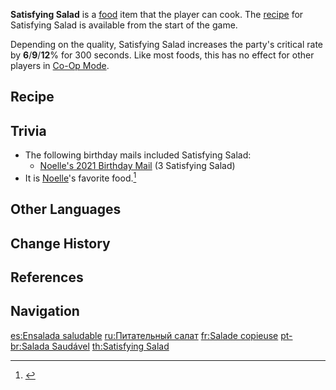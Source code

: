 {{Food Infobox
|id              = 108029
|name            = Satisfying Salad
|description     = A vegetable salad.
|desc_suspicious = Regrettably, it seems the best time to plate the potatoes and boiled eggs was missed.
|desc_basic      = Not just steamed potatoes and fresh vegetables, but also a hard-boiled egg to top it off. Satisfying to both the eyes and stomach.
|desc_delicious  = Fresh, light and varied. You'd never get tired of eating this, even if you had to eat it for the rest of your life.
|type            = ATK-Boosting Dishes
|effectType      = CRIT Rate Up
|effect          = Increases all party members' CRIT rate by (var1)% for 300s.
|eff_att1        = CRIT Rate
|eff_suspicious1 = 6
|eff_basic1      = 9
|eff_delicious1  = 12
|rarity          = 2
|variant         = Der Weisheit Letzter Schluss (Life)
|region          = Mondstadt
|recipe          = Available by default
}}
'''Satisfying Salad''' is a [[food]] item that the player can cook. The [[recipe]] for Satisfying Salad is available from the start of the game.

Depending on the quality, Satisfying Salad increases the party's critical rate by '''6'''/'''9'''/'''12'''% for 300 seconds. Like most foods, this has no effect for other players in [[Co-Op Mode]].

{{Special Dish|Mona|Der Weisheit Letzter Schluss (Life)}}

==Recipe==
{{Recipe
|type = Cooking
|Cabbage = 2
|Apple = 2
|Bird Egg = 1
|Potato = 1
|sort = Cabbage,Apple,Bird Egg,Potato
}}

==Trivia==
*The following birthday mails included Satisfying Salad:
** [[Birthday/Noelle#It's a Promise!|Noelle's 2021 Birthday Mail]] (3 Satisfying Salad)
*It is [[Noelle]]'s favorite food.<ref>{{Ref/VO|Noelle|Favorite Food}}</ref>

==Other Languages==
{{Other Languages
|en      = Satisfying Salad
|zhs     = 满足沙拉
|zhs_rm  = Mǎnzú shālā
|zht     = 滿足沙拉
|zht_rm  = Mǎnzú shālā
|zh_tl   = Satisfying Salad
|ja      = {{Rubi|満|まん|足|ぞく}}サラダ
|ja_rm   = Manzoku Sarada
|ja_tl   = Satisfying Salad
|ko      = {{tt|만족|滿足}} 샐러드
|ko_rm   = Manjok Saelleodeu
|ko_tl   = Satisfying Salad
|es      = Ensalada saludable
|es_tl   = Healthy Salad
|fr      = Salade copieuse
|fr_tl   = Copious Salad
|ru      = Питательный салат
|ru_tl   = Nutritious Salad
|th      = Satisfying Salad
|vi      = Gỏi Mãn Nguyện
|vi_tl   = Satisfied Salad
|de      = Sättigender Salat
|de_tl   = Filling Salad
|id      = Satisfying Salad
|pt      = Salada Saudável
|pt_tl   = Healthy Salad
}}

==Change History==
{{Change History|1.0}}

==References==
{{Reflist}}

==Navigation==
{{Food Navbox}}

[[es:Ensalada saludable]]
[[ru:Питательный салат]]
[[fr:Salade copieuse]]
[[pt-br:Salada Saudável]]
[[th:Satisfying Salad]]